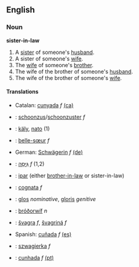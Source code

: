 ==English==
===Noun===
'''sister-in-law'''
#A [[sister]] of someone's [[husband]].
#A sister of someone's [[wife]].
#The [[wife]] of someone's [[brother]].
#The wife of the brother of someone's [[husband]].
#The wife of the brother of someone's [[wife]].

====Translations====
*Catalan: [[cunyada]] ''f'' [[:ca:cunyada|(ca)]] 
*{{nl}}: [[schoonzus]]/[[schoonzuster]] ''f''
*{{fi}}: [[käly]], [[nato]] (1)
*{{fr}}: [[belle-sœur]] ''f''
*German: [[Schwägerin]] ''f'' [[:de:Schwägerin|(de)]] 
*{{he}}: [[גִּיסָה]] ''f'' (1,2)
*{{id}}: [[ipar]] (either [[brother-in-law]] or sister-in-law)
*{{it}}: [[cognata]] ''f''
*{{la}}: [[glos]] ''nominative'', [[gloris]] ''genitive''
*{{ang}}: [[bróðorwíf]] ''n''
*{{sl}}: [[švagra]] ''f'', [[švagriná]] ''f''
*Spanish: [[cuñada]] ''f'' [[:es:cuñada|(es)]] 
*{{pl}}: [[szwagierka]] ''f''
*{{pt}}: [[cunhada]] ''f'' [[:pt:cunhada|(pt)]]